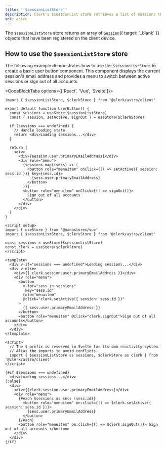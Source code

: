 ```yaml
---
title: '`$sessionListStore`'
description: Clerk's $sessionList store retrieves a list of sessions that have been registered on the client device.
sdk: astro
---
```


The `$sessionListStore` store returns an array of [`Session`](/docs/reference/javascript/session){{ target: '_blank' }} objects that have been registered on the client device.

## How to use the `$sessionListStore` store

The following example demonstrates how to use the `$sessionListStore` to create a basic user button component. This component displays the current session's email address and provides a menu to switch between active sessions or sign out of all accounts.

<CodeBlockTabs options={['React', 'Vue', 'Svelte']}>
  ```tsx {{ filename: 'user-button.tsx' }}
  import { $sessionListStore, $clerkStore } from '@clerk/astro/client'

  export default function UserButton() {
    const sessions = useStore($sessionListStore)
    const { session, setActive, signOut } = useStore($clerkStore)

    if (sessions === undefined) {
      // Handle loading state
      return <div>Loading sessions...</div>
    }

    return (
      <div>
        <div>{session.user.primaryEmailAddress}</div>
        <div role="menu">
          {sessions.map((sess) => (
            <button role="menuitem" onClick={() => setActive({ session: sess.id })} key={sess.id}>
              {sess.user.primaryEmailAddress}
            </button>
          ))}
          <button role="menuitem" onClick={() => signOut()}>
            Sign out of all accounts
          </button>
        </div>
      </div>
    )
  }
  ```

  ```vue {{ filename: 'user-button.vue' }}
  <script setup>
  import { useStore } from '@nanostores/vue'
  import { $sessionListStore, $clerkStore } from '@clerk/astro/client'

  const sessions = useStore($sessionListStore)
  const clerk = useStore($clerkStore)
  </script>

  <template>
    <div v-if="sessions === undefined">Loading sessions...</div>
    <div v-else>
      <div>{{ clerk.session.user.primaryEmailAddress }}</div>
      <div role="menu">
        <button
          v-for="sess in sessions"
          :key="sess.id"
          role="menuitem"
          @click="clerk.setActive({ session: sess.id })"
        >
          {{ sess.user.primaryEmailAddress }}
        </button>
        <button role="menuitem" @click="clerk.signOut">Sign out of all accounts</button>
      </div>
    </div>
  </template>
  ```

  ```svelte {{ filename: 'session-list.svelte' }}
  <script>
    // The $ prefix is reserved in Svelte for its own reactivity system.
    // Alias the imports to avoid conflicts.
    import { $sessionListStore as sessions, $clerkStore as clerk } from '@clerk/astro/client'
  </script>

  {#if $sessions === undefined}
    <div>Loading sessions...</div>
  {:else}
    <div>
      <div>{$clerk.session.user.primaryEmailAddress}</div>
      <div role="menu">
        {#each $sessions as sess (sess.id)}
          <button role="menuitem" on:click={() => $clerk.setActive({ session: sess.id })}>
            {sess.user.primaryEmailAddress}
          </button>
        {/each}
        <button role="menuitem" on:click={() => $clerk.signOut()}> Sign out of all accounts </button>
      </div>
    </div>
  {/if}
  ```
</CodeBlockTabs>
